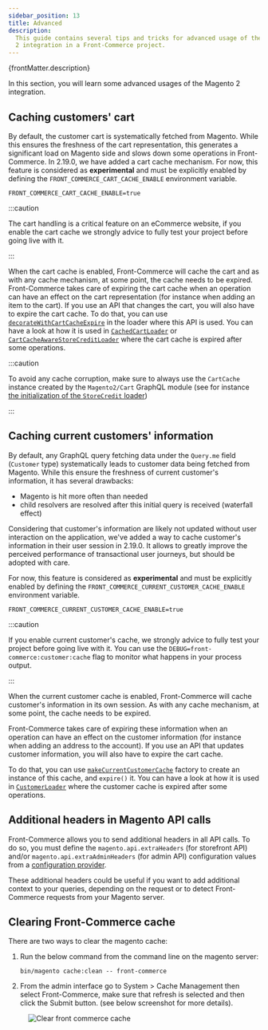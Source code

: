 ```yaml
---
sidebar_position: 13
title: Advanced
description:
  This guide contains several tips and tricks for advanced usage of the Magento
  2 integration in a Front-Commerce project.
---
```


<SinceVersion tag="2.7" />

<p>{frontMatter.description}</p>


In this section, you will learn some advanced usages of the Magento 2
integration.

## Caching customers' cart

<SinceVersion tag="2.19" />

By default, the customer cart is systematically fetched from Magento. While this
ensures the freshness of the cart representation, this generates a significant
load on Magento side and slows down some operations in Front-Commerce. In
2.19.0, we have added a cart cache mechanism. For now, this feature is
considered as **experimental** and must be explicitly enabled by defining the
`FRONT_COMMERCE_CART_CACHE_ENABLE` environment variable.

```shell title=.env
FRONT_COMMERCE_CART_CACHE_ENABLE=true
```

:::caution

The cart handling is a critical feature on an eCommerce website, if you enable
the cart cache we strongly advice to fully test your project before going live
with it.

:::

When the cart cache is enabled, Front-Commerce will cache the cart and as with
any cache mechanism, at some point, the cache needs to be expired.
Front-Commerce takes care of expiring the cart cache when an operation can have
an effect on the cart representation (for instance when adding an item to the
cart). If you use an API that changes the cart, you will also have to expire the
cart cache. To do that, you can use
[`decorateWithCartCacheExpire`](https://gitlab.blackswift.cloud/front-commerce/front-commerce/-/blob/main/src/server/modules/magento2/cart/cache/decorateWithCartCacheExpire.js)
in the loader where this API is used. You can have a look at how it is used in
[`CachedCartLoader`](https://gitlab.blackswift.cloud/front-commerce/front-commerce/-/blob/d8d74295d36455419f5e80c4d28e69987976b59c/src/server/modules/magento2/cart/loaders/CachedCartLoader.js#L20-24)
or
[`CartCacheAwareStoreCreditLoader`](https://gitlab.blackswift.cloud/front-commerce/front-commerce/-/blob/d29c30a0c6a513472b66f10441bd2c620903b11c/src/server/modules/magento2-commerce/store-credit/loaders/CartCacheAwareStoreCreditLoader.js#L43-51)
where the cart cache is expired after some operations.

:::caution

To avoid any cache corruption, make sure to always use the `CartCache` instance
created by the `Magento2/Cart` GraphQL module (see for instance [the
initialization of the `StoreCredit`
loader](https://gitlab.blackswift.cloud/front-commerce/front-commerce/-/blob/10a4e81004d0b5b331bdb62b96b1a6daf3e66788/src/server/modules/magento2-commerce/store-credit/index.js#L31))

:::

## Caching current customers' information

<SinceVersion tag="2.19" />

By default, any GraphQL query fetching data under the `Query.me` field
(`Customer` type) systematically leads to customer data being fetched from
Magento. While this ensure the freshness of current customer's information, it
has several drawbacks:

- Magento is hit more often than needed
- child resolvers are resolved after this initial query is received (waterfall
  effect)

Considering that customer's information are likely not updated without user
interaction on the application, we've added a way to cache customer's
information in their user session in 2.19.0. It allows to greatly improve the
perceived performance of transactional user journeys, but should be adopted with
care.

For now, this feature is considered as **experimental** and must be explicitly
enabled by defining the `FRONT_COMMERCE_CURRENT_CUSTOMER_CACHE_ENABLE`
environment variable.

```shell title=.env
FRONT_COMMERCE_CURRENT_CUSTOMER_CACHE_ENABLE=true
```

:::caution

If you enable current customer's cache, we strongly advice to fully test your
project before going live with it. You can use the
`DEBUG=front-commerce:customer:cache` flag to monitor what happens in your
process output.

:::

When the current customer cache is enabled, Front-Commerce will cache customer's
information in its own session. As with any cache mechanism, at some point, the
cache needs to be expired.

Front-Commerce takes care of expiring these information when an operation can
have an effect on the customer information (for instance when adding an address
to the account). If you use an API that updates customer information, you will
also have to expire the cart cache.

To do that, you can use
[`makeCurrentCustomerCache`](https://gitlab.blackswift.cloud/front-commerce/front-commerce/-/blob/main/src/server/modules/magento2/customer/cache/makeCurrentCustomerCache.js)
factory to create an instance of this cache, and `expire()` it. You can have a
look at how it is used in
[`CustomerLoader`](https://gitlab.blackswift.cloud/front-commerce/front-commerce/-/blob/main/src/server/modules/magento2/customer/loaders/CustomerLoader.js)
where the customer cache is expired after some operations.

## Additional headers in Magento API calls

<SinceVersion tag="2.7" />

Front-Commerce allows you to send additional headers in all API calls. To do so,
you must define the `magento.api.extraHeaders` (for storefront API) and/or
`magento.api.extraAdminHeaders` (for admin API) configuration values from a
[configuration provider](/docs/advanced/server/configurations#what-is-a-configuration-provider).

These additional headers could be useful if you want to add additional context
to your queries, depending on the request or to detect Front-Commerce requests
from your Magento server.

## Clearing Front-Commerce cache

There are two ways to clear the magento cache:

1. Run the below command from the command line on the magento server:

   ```shell
   bin/magento cache:clean -- front-commerce
   ```

2. From the admin interface go to System > Cache Management then select
   Front-Commerce, make sure that refresh is selected and then click the Submit
   button. (see below screenshot for more details).

<Figure>

![Clear front commerce cache](./assets/clear-fc-cache.jpg)

</Figure>
